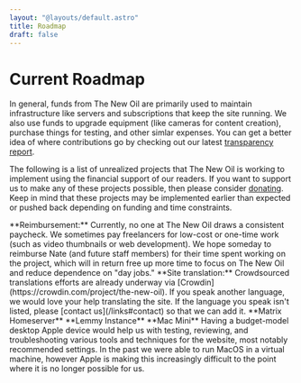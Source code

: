 ```yaml
---
layout: "@layouts/default.astro"
title: Roadmap
draft: false
---
```



# Current Roadmap

In general, funds from The New Oil are primarily used to maintain infrastructure like servers and subscriptions that keep the site running. We also use funds to upgrade equipment (like cameras for content creation), purchase things for testing, and other simlar expenses. You can get a better idea of where contributions go by checking out our latest [transparency report](https://blog.thenewoil.org/transparency-report-2023).

The following is a list of unrealized projects that The New Oil is working to implement using the financial support of our readers. If you want to support us to make any of these projects possible, then please consider [donating](/support). Keep in mind that these projects may be implemented earlier than expected or pushed back depending on funding and time constraints.

<Roadmap>

<RoadmapItem title="Ongoing">
**Reimbursement:** Currently, no one at The New Oil draws a consistent paycheck. We sometimes pay freelancers for low-cost or one-time work (such as video thumbnails or web development). We hope someday to reimburse Nate (and future staff members) for their time spent working on the project, which will in return free up more time to focus on The New Oil and reduce dependence on "day jobs."
</RoadmapItem>

<RoadmapItem>
  **Site translation:** Crowdsourced translations efforts are already underway via [Crowdin](https://crowdin.com/project/the-new-oil). If you speak another language, we would love your help translating the site. If the language you speak isn't listed, please [contact us](/links#contact) so that we can add it.
</RoadmapItem>

<RoadmapItem title="No Timeline">
  **Matrix Homeserver**
</RoadmapItem>

<RoadmapItem>
  **Lemmy Instance** 
</RoadmapItem>

<RoadmapItem>
  **Mac Mini** Having a budget-model desktop Apple device would help us with testing, reviewing, and troubleshooting various tools and techniques for the website, most notably recommended settings. In the past we were able to run MacOS in a virtual machine, however Apple is making this increasingly difficult to the point where it is no longer possible for us.
</RoadmapItem>

</Roadmap>
